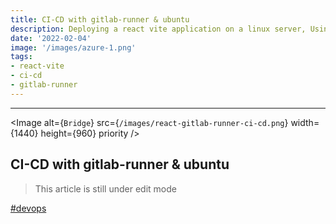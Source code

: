 ```yaml
---
title: CI-CD with gitlab-runner & ubuntu
description: Deploying a react vite application on a linux server, Using gitlab runner to enable CI-CD automations. We will be serving our service with pm2
date: '2022-02-04'
image: '/images/azure-1.png'
tags: 
- react-vite
- ci-cd
- gitlab-runner
---
```

_____________________________________

<Image
  alt={`Bridge`}
  src={`/images/react-gitlab-runner-ci-cd.png`}
  width={1440}
  height={960}
  priority
/>

## CI-CD with gitlab-runner & ubuntu

> This article is still under edit mode


[#devops]() 

#

